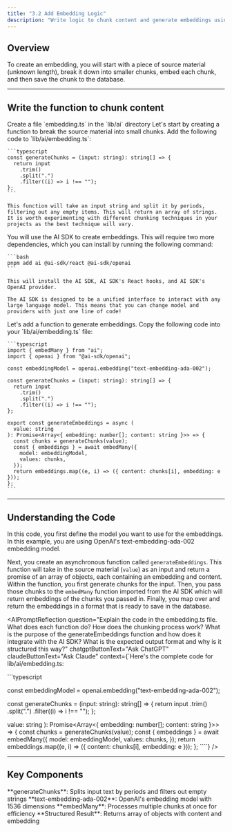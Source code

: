 ```yaml
---
title: "3.2 Add Embedding Logic"
description: "Write logic to chunk content and generate embeddings using AI SDK."
---
```



## Overview

To create an embedding, you will start with a piece of source material (unknown length), break it down into smaller chunks, embed each chunk, and then save the chunk to the database.

---

## Write the function to chunk content

<Steps>
  <Step title="Setting Up the AI Directory">
    Create a file `embedding.ts` in the `lib/ai` directory
  </Step>
  <Step title="Generate Chunks">
    Let's start by creating a function to break the source material into small chunks. Add the following code to `lib/ai/embedding.ts`:

    ```typescript
    const generateChunks = (input: string): string[] => {
      return input
        .trim()
        .split(".")
        .filter((i) => i !== "");
    };
    ```

    This function will take an input string and split it by periods, filtering out any empty items. This will return an array of strings. It is worth experimenting with different chunking techniques in your projects as the best technique will vary.

  </Step>
  <Step title="Install AI SDK">
    You will use the AI SDK to create embeddings. This will require two more dependencies, which you can install by running the following command:

    ```bash
    pnpm add ai @ai-sdk/react @ai-sdk/openai
    ```

    This will install the AI SDK, AI SDK's React hooks, and AI SDK's OpenAI provider.

    The AI SDK is designed to be a unified interface to interact with any large language model. This means that you can change model and providers with just one line of code!

  </Step>
  <Step title="Generate Embeddings">
    Let's add a function to generate embeddings. Copy the following code into your `lib/ai/embedding.ts` file:

    ```typescript
    import { embedMany } from "ai";
    import { openai } from "@ai-sdk/openai";

    const embeddingModel = openai.embedding("text-embedding-ada-002");

    const generateChunks = (input: string): string[] => {
      return input
        .trim()
        .split(".")
        .filter((i) => i !== "");
    };

    export const generateEmbeddings = async (
      value: string
    ): Promise<Array<{ embedding: number[]; content: string }>> => {
      const chunks = generateChunks(value);
      const { embeddings } = await embedMany({
        model: embeddingModel,
        values: chunks,
      });
      return embeddings.map((e, i) => ({ content: chunks[i], embedding: e }));
    };
    ```

  </Step>
</Steps>

---

## Understanding the Code

In this code, you first define the model you want to use for the embeddings. In this example, you are using OpenAI's text-embedding-ada-002 embedding model.

Next, you create an asynchronous function called `generateEmbeddings`. This function will take in the source material (`value`) as an input and return a promise of an array of objects, each containing an embedding and content. Within the function, you first generate chunks for the input. Then, you pass those chunks to the `embedMany` function imported from the AI SDK which will return embeddings of the chunks you passed in. Finally, you map over and return the embeddings in a format that is ready to save in the database.

<AIPromptReflection
  question="Explain the code in the embedding.ts file. What does each function do? How does the chunking process work? What is the purpose of the generateEmbeddings function and how does it integrate with the AI SDK? What is the expected output format and why is it structured this way?"
    chatgptButtonText="Ask ChatGPT"
  claudeButtonText="Ask Claude"
  context={`Here's the complete code for lib/ai/embedding.ts:

\`\`\`typescript

const embeddingModel = openai.embedding("text-embedding-ada-002");

const generateChunks = (input: string): string[] => {
return input
.trim()
.split(".")
.filter((i) => i !== "");
};

  value: string
): Promise<Array<{ embedding: number[]; content: string }>> => {
  const chunks = generateChunks(value);
  const { embeddings } = await embedMany({
    model: embeddingModel,
    values: chunks,
  });
  return embeddings.map((e, i) => ({ content: chunks[i], embedding: e }));
};
\`\`\``}
/>

---

## Key Components

<Columns cols={2}>
  <Card title="Chunking Function" icon="scissors">
    **generateChunks**: Splits input text by periods and filters out empty
    strings
  </Card>
  <Card title="Embedding Model" icon="zap">
    **text-embedding-ada-002**: OpenAI's embedding model with 1536 dimensions
  </Card>
</Columns>
<Columns cols={2}>
  <Card title="Batch Processing" icon="layers">
    **embedMany**: Processes multiple chunks at once for efficiency
  </Card>
  <Card title="Output Format" icon="output">
    **Structured Result**: Returns array of objects with content and embedding
  </Card>
</Columns>
